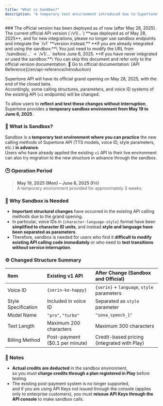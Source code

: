 ```yaml
---
title: "What is Sandbox?"
description: "A temporary test environment introduced due to Supertone API structure changes, allowing you to pre-check new calling methods."
---
```

<Warning>
  ### The official version has been deployed as of now (after May 28, 2025).
  The current official API version (`/v1/...`) **was deployed as of May 28, 2025**, and for new integrations, please no longer use sandbox endpoints and integrate the `/v1` **version instead.**
  **If you are already integrated and using the sandbox:**\
  You just need to modify the URL from `/sandbox/...` → `/v1/...` before June 6, 2025.
  **If you have never integrated or used the sandbox:**\
  You can skip this document and refer only to the official version documentation.
  📄 Go to official documentation: [API Reference](/en/api-reference/introduction)
</Warning>

Supertone API will have its official grand opening on May 28, 2025, with the end of the closed beta.\
Accordingly, some calling structures, parameters, and voice ID systems of the existing API (`v1` endpoints) will be changed.

To allow users to **reflect and test these changes without interruption**,\
Supertone provides a **temporary sandbox environment from May 19 to June 6, 2025**.

### 🔧 What is Sandbox?
Sandbox is a **temporary test environment where you can practice** the new calling methods of Supertone API (TTS models, voice ID, style parameters, etc.) **in advance**.\
Users who have already applied the existing `v1` API to their live environment can also try migration to the new structure in advance through the sandbox.

### 🕒 Operation Period
> **May 19, 2025 (Mon) – June 6, 2025 (Fri)**\
> A temporary environment provided for approximately 3 weeks.

### 🧭 Why Sandbox is Needed
- **Important structural changes** have occurred in the existing API calling methods due to the grand opening.
- In particular, voice IDs in `{character-language-style}` format have been **simplified to character ID units**, and instead **style and language have been separated as parameters**.
- Therefore, sandbox is needed for users who find it **difficult to modify existing API calling code immediately** or who need to **test transitions without service interruption**.

### ⚙️ Changed Structure Summary
| Item     | Existing v1 API          | After Change (Sandbox and Official)                     |
| :----- | :----------------- | :------------------------------------ |
| Voice ID | `{serin-ko-happy}` | `{serin}` + `language`, `style` parameters |
| Style Specification | Included in voice ID        | Separated as `style` parameter                      |
| Model Name    | `"pro"`, `"turbo"` | `"sona_speech_1"`                     |
| Text Length | Maximum 200 characters            | Maximum 300 characters                               |
| Billing Method  | Post-payment ($0.1 per minute)     | Credit-based pricing (integrated with Play)                 |

### 📝 Notes
- **Actual credits are deducted** in the sandbox environment,\
  so you must **charge credits through a plan registered in Play** before testing.
- The existing post-payment system is no longer supported,\
  and if you are using API Keys not issued through the console (applies only to enterprise customers), you must **reissue API Keys through the API console** to make sandbox calls.
